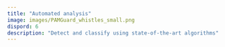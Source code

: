 ```yaml
---
title: "Automated analysis"
image: images/PAMGuard_whistles_small.png
dispord: 6
description: "Detect and classify using state-of-the-art algorithms"
---
```

